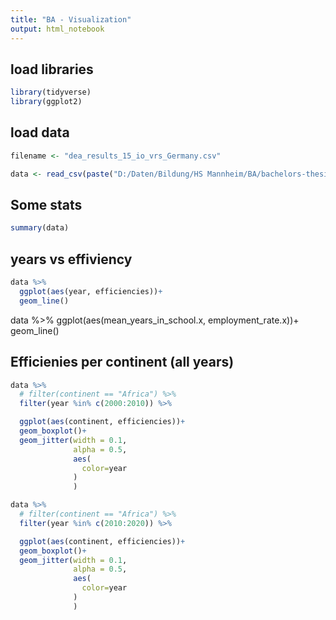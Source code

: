 ```yaml
---
title: "BA - Visualization"
output: html_notebook
---
```


## load libraries

```r
library(tidyverse)
library(ggplot2)
```

## load data

```r
filename <- "dea_results_15_io_vrs_Germany.csv"

data <- read_csv(paste("D:/Daten/Bildung/HS Mannheim/BA/bachelors-thesis/processed_data/", filename, sep = ""), show_col_types = FALSE)
```

## Some stats
```r
summary(data)
```

## years vs effiviency

```r
data %>%
  ggplot(aes(year, efficiencies))+
  geom_line()
```
data %>%
  ggplot(aes(mean_years_in_school.x, employment_rate.x))+
  geom_line()

## Efficienies per continent (all years)

```r
data %>%
  # filter(continent == "Africa") %>%
  filter(year %in% c(2000:2010)) %>%

  ggplot(aes(continent, efficiencies))+
  geom_boxplot()+
  geom_jitter(width = 0.1,
              alpha = 0.5,
              aes(
                color=year
              )
              )
```


```r

data %>%
  # filter(continent == "Africa") %>%
  filter(year %in% c(2010:2020)) %>%

  ggplot(aes(continent, efficiencies))+
  geom_boxplot()+
  geom_jitter(width = 0.1,
              alpha = 0.5,
              aes(
                color=year
              )
              )


```

